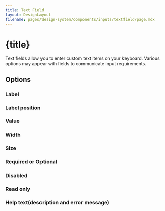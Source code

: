 ```yaml
---
title: Text Field
layout: DesignLayout
filename: pages/design-system/components/inputs/textfield/page.mdx
---
```



# {title}

Text fields allow you to enter custom text items on your keyboard. Various options may appear with fields to communicate input requirements.

<MainView />


## Options 

### Label

<OptionsView />

### Label position

<LabelPositionView />

### Value

<ValueView />

### Width

<WidthView />


### Size

<SizeView />

### Required or Optional 

<RequiredOptionalView />



### Disabled

<DisabledView />

### Read only

<ReadOnlyView />

### Help text(description and error message)

<HelpTextView />
